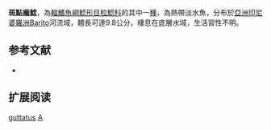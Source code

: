 {{Speciesbox
| name = 斑點龐鯰
| status = NE
| status_system = IUCN3.1
| image = 
| image_width = 250px
| genus = Acrochordonichthys
| species = guttatus
| authority = Ng & Ng, 2001
| synonyms = 
}}
'''斑點龐鯰'''，為[[輻鰭魚綱|輻鰭魚綱]][[鯰形目|鯰形目]][[粒鯰科|粒鯰科]]的其中一[[種|種]]，為熱帶淡水魚，分布於[[亞洲|亞洲]][[印尼|印尼]][[婆羅洲|婆羅洲]]Barito河流域，體長可達9.8公分，棲息在底層水域，生活習性不明。

==参考文献==
*{{FishBase_species|genus=Acrochordonichthys|species=guttatus|year=2015|month=2}}

== 扩展阅读 ==
{{refbegin}}
{{wikispecies-inline|Acrochordonichthys guttatus|斑點龐鯰}}
{{refend}}
{{Taxonbar|from=Q3765807}}

[[Category:龐鯰屬|guttatus]]
[[Category:2001年描述的魚類|A]]